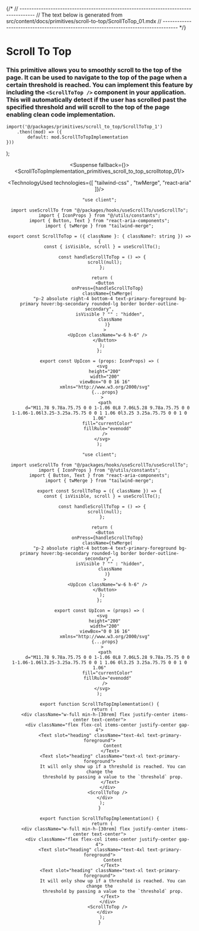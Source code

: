 

{/*
// ------------------------------------------------------------------------------------
//	The text below is generated from src/content/docs/primitives/scroll-to-top/ScrollToTop_01.mdx
// ------------------------------------------------------------------------------------
*/}


<Wrapper>

# Scroll To Top
### This primitive allows you to smoothly scroll to the top of the page. It can be used to navigate to the top of the page when a certain threshold is reached. You can implement this feature by including the `<ScrollToTop />` component in your application. This will automatically detect if the user has scrolled past the specified threshold and will scroll to the top of the page enabling clean code implementation.





	import('@/packages/primitives/scroll_to_top/ScrollToTop_1')
		.then((mod) => ({
			default: mod.ScrollToTopImplementation
	}))
);


<Header />
<Preview> 

<Suspense fallback={<Skeleton className="h-60 rounded-lg" />}>
<Display>
<ScrollToTopImplementation_primitives_scroll_to_top_scrolltotop_01/>
</Display>
</Suspense>

</Preview>

<Implementation>


<TechnologyUsed technologies={[ "tailwind-css" , "twMerge", "react-aria" ]}/>

<CodeBlock>
 
```tsx|ScrollToTop
"use client";

import useScrollTo from "@/packages/hooks/useScrollTo/useScrollTo";
import { IconProps } from "@/utils/constants";
import { Button, Text } from "react-aria-components";
import { twMerge } from "tailwind-merge";

export const ScrollToTop = ({ className }: { className?: string }) => {
  const { isVisible, scroll } = useScrollTo();

  const handleScrollToTop = () => {
    scroll(null);
  };

  return (
    <Button
      onPress={handleScrollToTop}
      className={twMerge(
        "p-2 absolute right-4 bottom-4 text-primary-foreground bg-primary hover:bg-secondary rounded-lg border border-outline-secondary",
        isVisible ? "" : "hidden",
        className
      )}
    >
      <UpIcon className="w-6 h-6" />
    </Button>
  );
};

export const UpIcon = (props: IconProps) => (
  <svg
    height="200"
    width="200"
    viewBox="0 0 16 16"
    xmlns="http://www.w3.org/2000/svg"
    {...props}
  >
    <path
      d="M11.78 9.78a.75.75 0 0 1-1.06 0L8 7.06L5.28 9.78a.75.75 0 0 1-1.06-1.06l3.25-3.25a.75.75 0 0 1 1.06 0l3.25 3.25a.75.75 0 0 1 0 1.06"
      fill="currentColor"
      fillRule="evenodd"
    />
  </svg>
);
```
```jsx|ScrollToTop
"use client";

import useScrollTo from "@/packages/hooks/useScrollTo/useScrollTo";
import { IconProps } from "@/utils/constants";
import { Button, Text } from "react-aria-components";
import { twMerge } from "tailwind-merge";

export const ScrollToTop = ({ className }) => {
  const { isVisible, scroll } = useScrollTo();

  const handleScrollToTop = () => {
    scroll(null);
  };

  return (
    <Button
      onPress={handleScrollToTop}
      className={twMerge(
        "p-2 absolute right-4 bottom-4 text-primary-foreground bg-primary hover:bg-secondary rounded-lg border border-outline-secondary",
        isVisible ? "" : "hidden",
        className
      )}
    >
      <UpIcon className="w-6 h-6" />
    </Button>
  );
};

export const UpIcon = (props) => (
  <svg
    height="200"
    width="200"
    viewBox="0 0 16 16"
    xmlns="http://www.w3.org/2000/svg"
    {...props}
  >
    <path
      d="M11.78 9.78a.75.75 0 0 1-1.06 0L8 7.06L5.28 9.78a.75.75 0 0 1-1.06-1.06l3.25-3.25a.75.75 0 0 1 1.06 0l3.25 3.25a.75.75 0 0 1 0 1.06"
      fill="currentColor"
      fillRule="evenodd"
    />
  </svg>
);
```

```tsx|Implementation
export function ScrollToTopImplementation() {
  return (
    <div className="w-full min-h-[30rem] flex justify-center items-center text-center">
      <div className="flex flex-col items-center justify-center gap-4">
        <Text slot="heading" className="text-4xl text-primary-foreground">
          Content
        </Text>
        <Text slot="heading" className="text-xl text-primary-foreground">
          It will only show up if a threshold is reached. You can change the
          threshold by passing a value to the `threshold` prop.
        </Text>
      </div>
      <ScrollToTop />
    </div>
  );
}
```
```jsx|Implementation
export function ScrollToTopImplementation() {
  return (
    <div className="w-full min-h-[30rem] flex justify-center items-center text-center">
      <div className="flex flex-col items-center justify-center gap-4">
        <Text slot="heading" className="text-4xl text-primary-foreground">
          Content
        </Text>
        <Text slot="heading" className="text-xl text-primary-foreground">
          It will only show up if a threshold is reached. You can change the
          threshold by passing a value to the `threshold` prop.
        </Text>
      </div>
      <ScrollToTop />
    </div>
  );
}
```

</CodeBlock>


</Implementation>
</Wrapper>
<PARTITION />
